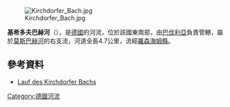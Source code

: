 {{Onesource|time=2020-12-09T08:55:14+00:00}}
{{Coord|47.89922|N|11.93313|E|display=title}}
[[Image:Kirchdorfer_Bach.jpg|right]]

'''基希多夫巴赫河'''（{{lang-de|Kirchdorfer Bach}}），是[[德國|德國]]的河流，位於該國東南部，由[[巴伐利亞|巴伐利亞]]負責管轄，屬於[[莫斯巴赫河_(格隆河支流)|莫斯巴赫河]]的右支流，河道全長4.7公里，流經[[羅森海姆縣|羅森海姆縣]]。

==參考資料==
* [http://geoportal.bayern.de/bayernatlas/?X=5306711.82&Y=4493583.51&zoom=10&lang=de&topic=ba&bgLayer=tk Lauf des Kirchdorfer Bachs] {{Wayback|url=http://geoportal.bayern.de/bayernatlas/?X=5306711.82&Y=4493583.51&zoom=10&lang=de&topic=ba&bgLayer=tk |date=20160304124057 }}

{{Germany-geo-stub}}
[[Category:德國河流|Category:德國河流]]
